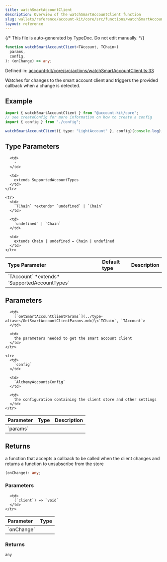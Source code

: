 ```yaml
---
title: watchSmartAccountClient
description: Overview of the watchSmartAccountClient function
slug: wallets/reference/account-kit/core/src/functions/watchSmartAccountClient
layout: reference
---
```


{/* This file is auto-generated by TypeDoc. Do not edit manually. */}

```ts
function watchSmartAccountClient<TAccount, TChain>(
  params,
  config,
): (onChange) => any;
```

Defined in: [account-kit/core/src/actions/watchSmartAccountClient.ts:33](https://github.com/alchemyplatform/aa-sdk/blob/08ef11b1fc98663df6a97fa93722c7f14b33f1cc/account-kit/core/src/actions/watchSmartAccountClient.ts#L33)

Watches for changes to the smart account client and triggers the provided callback when a change is detected.

## Example

```ts
import { watchSmartAccountClient } from "@account-kit/core";
// see createConfig for more information on how to create a config
import { config } from "./config";

watchSmartAccountClient({ type: "LightAccount" }, config)(console.log);
```

## Type Parameters

<table>
  <thead>
    <tr>
      <th align="left">Type Parameter</th>
      <th align="left">Default type</th>
      <th align="left">Description</th>
    </tr>
  </thead>

  <tbody>
    <tr>
      <td>
        `TAccount` *extends* `SupportedAccountTypes`
      </td>

      <td>
        ‐
      </td>

      <td>
        extends SupportedAccountTypes
      </td>
    </tr>

    <tr>
      <td>
        `TChain` *extends* `undefined` | `Chain`
      </td>

      <td>
        `undefined` | `Chain`
      </td>

      <td>
        extends Chain | undefined = Chain | undefined
      </td>
    </tr>

  </tbody>
</table>

## Parameters

<table>
  <thead>
    <tr>
      <th align="left">Parameter</th>
      <th align="left">Type</th>
      <th align="left">Description</th>
    </tr>
  </thead>

  <tbody>
    <tr>
      <td>
        `params`
      </td>

      <td>
        [`GetSmartAccountClientParams`](../type-aliases/GetSmartAccountClientParams.mdx)\<`TChain`, `TAccount`>
      </td>

      <td>
        the parameters needed to get the smart account client
      </td>
    </tr>

    <tr>
      <td>
        `config`
      </td>

      <td>
        `AlchemyAccountsConfig`
      </td>

      <td>
        the configuration containing the client store and other settings
      </td>
    </tr>

  </tbody>
</table>

## Returns

a function that accepts a callback to be called when the client changes and returns a function to unsubscribe from the store

```ts
(onChange): any;
```

### Parameters

<table>
  <thead>
    <tr>
      <th align="left">Parameter</th>
      <th align="left">Type</th>
    </tr>
  </thead>

  <tbody>
    <tr>
      <td>
        `onChange`
      </td>

      <td>
        (`client`) => `void`
      </td>
    </tr>

  </tbody>
</table>

### Returns

`any`
